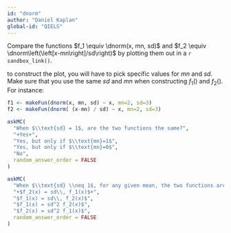```yaml
---
id: "dnorm"
author: "Daniel Kaplan"
global-id: "QIELS"
---
```


Compare the functions $f_1 \equiv \dnorm(x, mn, sd)$ and $f_2 \equiv \dnorm\left(\left[x-mn\right]/sd\right)$ by plotting them out in a `r sandbox_link()`.

to construct the plot, you will have to pick specific values for $mn$ and $sd$. Make sure that you use the same $sd$ and $mn$ when constructing $f_1()$ and $f_2()$. For instance:

```r
f1 <- makeFun(dnorm(x, mn, sd) ~ x, mn=2, sd=3)
f2 <- makeFun(dnorm( (x-mn) / sd) ~ x, mn=2, sd=3)
```

```r
askMC(
  "When $\\text{sd} = 1$, are the two functions the same?",
  "+Yes+",
  "Yes, but only if $\\text{mn}=1$",
  "Yes, but only if $\\text{mn}=0$",
  "No", 
  random_answer_order = FALSE
)
```

```r
askMC(
  "When $\\text{sd} \\neq 1$, for any given mean, the two functions are not the same. What's the relationship between $f_1(x)$ and $f_2(x)$?",
  "+$f_2(x) = sd\\, f_1(x)$+",
  "$f_1(x) = sd\\, f_2(x)$",
  "$f_1(x) = sd^2 f_2(x)$",
  "$f_2(x) = sd^2 f_1(x)$",
  random_answer_order = FALSE
)
```

